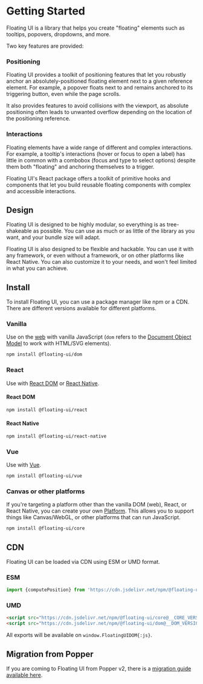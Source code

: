 <PageCard>
<CircleImage name="getting-started"  />

# Getting Started

Floating UI is a library that helps you create "floating"
elements such as tooltips, popovers, dropdowns, and more.

</PageCard>

Two key features are provided:

### Positioning

Floating UI provides a toolkit of positioning features that let
you robustly anchor an absolutely-positioned floating element
next to a given reference element. For example, a popover floats
next to and remains anchored to its triggering button, even while
the page scrolls.

It also provides features to avoid collisions with the viewport,
as absolute positioning often leads to unwanted overflow
depending on the location of the positioning reference.

### Interactions

Floating elements have a wide range of different and complex
interactions. For example, a tooltip's interactions (hover or
focus to open a label) has little in common with a combobox
(focus and type to select options) despite them both "floating"
and anchoring themselves to a trigger.

Floating UI's React package offers a toolkit of primitive hooks
and components that let you build reusable floating components
with complex and accessible interactions.

## Design

Floating UI is designed to be highly modular, so everything is as
tree-shakeable as possible. You can use as much or as little of
the library as you want, and your bundle size will adapt.

Floating UI is also designed to be flexible and hackable. You can
use it with any framework, or even without a framework, or on
other platforms like React Native. You can also customize it to
your needs, and won't feel limited in what you can achieve.

## Install

To install Floating UI, you can use a package manager like npm or
a CDN. There are different versions available for different
platforms.

### Vanilla

Use on the [web](/docs/computePosition) with vanilla JavaScript
(`dom` refers to the
[Document Object Model](https://developer.mozilla.org/en-US/docs/Web/API/Document_Object_Model)
to work with HTML/SVG elements).

```bash
npm install @floating-ui/dom
```

### React

Use with [React DOM](/docs/react) or
[React Native](/docs/react-native).

#### React DOM

```bash
npm install @floating-ui/react
```

#### React Native

```bash
npm install @floating-ui/react-native
```

### Vue

Use with [Vue](/docs/vue).

```bash
npm install @floating-ui/vue
```

### Canvas or other platforms

If you're targeting a platform other than the vanilla DOM (web),
React, or React Native, you can create your own
[Platform](/docs/platform). This allows you to support things
like Canvas/WebGL, or other platforms that can run JavaScript.

```bash
npm install @floating-ui/core
```

## CDN

Floating UI can be loaded via CDN using ESM or UMD format.

### ESM

```js
import {computePosition} from 'https://cdn.jsdelivr.net/npm/@floating-ui/dom@__DOM_VERSION__/+esm';
```

### UMD

```html
<script src="https://cdn.jsdelivr.net/npm/@floating-ui/core@__CORE_VERSION__"></script>
<script src="https://cdn.jsdelivr.net/npm/@floating-ui/dom@__DOM_VERSION__"></script>
```

All exports will be available on `window.FloatingUIDOM{:js}`.

## Migration from Popper

If you are coming to Floating UI from Popper v2, there is a
[migration guide available here](/docs/migration).

